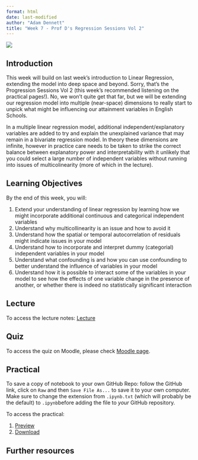 ```yaml
---
format: html
date: last-modified
author: "Adam Dennett"
title: "Week 7 - Prof D's Regression Sessions Vol 2"
---
```


![](L6_images/regression2.PNG)

## Introduction

This week will build on last week's introduction to Linear Regression, extending the model into deep space and beyond. Sorry, that's the Progression Sessions Vol 2 (this week's recommended listening on the practical pages!). No, we won't quite get that far, but we will be extending our regression model into multiple (near-space) dimensions to really start to unpick what might be influencing our attainment variables in English Schools.

In a multiple linear regression model, additional independent/explanatory variables are added to try and explain the unexplained variance that may remain in a bivariate regression model. In theory these dimensions are infinite, however in practice care needs to be taken to strike the correct balance between explanatory power and interpretability with it unlikely that you could select a large number of independent variables without running into issues of multicolinearity (more of which in the lecture).

## Learning Objectives

By the end of this week, you will:

1.   Extend your understanding of linear regression by learning how we might incorporate additional continuous and categorical independent variables
2.   Understand why multicollinearity is an issue and how to avoid it
3.   Understand how the spatial or temporal autocorrelation of residuals might indicate issues in your model
4.   Understand how to incorporate and interpret dummy (categorial) independent variables in your model
5.   Understand what confounding is and how you can use confounding to better understand the influence of variables in your model
6.   Understand how it is possible to interact some of the variables in your model to see how the effects of one variable change in the presence of another, or whether there is indeed no statistically significant interaction

## Lecture 

To access the lecture notes: [Lecture](week7_lecture.html)

## Quiz

To access the quiz on Moodle, please check [Moodle page](https://moodle.ucl.ac.uk/course/view.php?id=53568).

## Practical

:::{.callout-note}

To save a copy of notebook to your own GitHub Repo: follow the GitHub link, click on `Raw` and then `Save File As...` to save it to your own computer. Make sure to change the extension from `.ipynb.txt` (which will probably be the default) to `.ipynb`before adding the file to *your* GitHub repository.

:::

To access the practical:

1. [Preview](week7_practical.html)
2. [Download](week7_practical.ipynb)

## Further resources